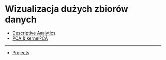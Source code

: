 # Wizualizacja dużych zbiorów danych

- [Descriptive Analytics](/topics/00-descriptive-analytics)
- [PCA & kernelPCA](/topics/01-pca-kernelpca)

---
- [Projects](/topics/08-projects)

